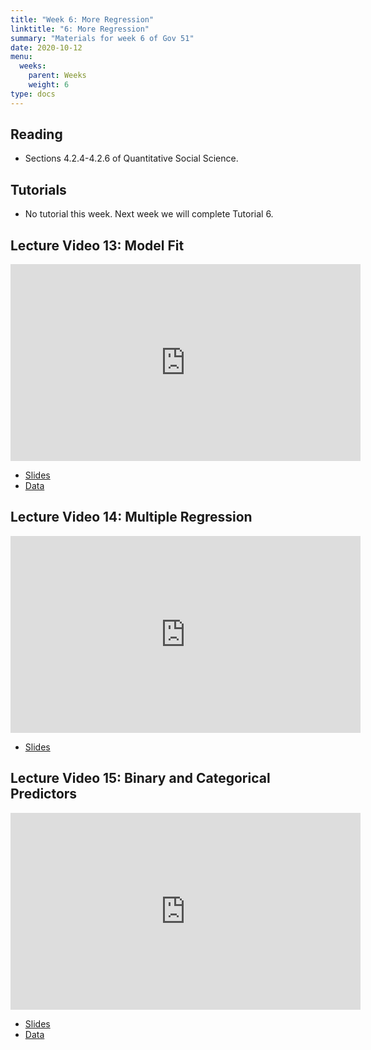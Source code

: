 ```yaml
---
title: "Week 6: More Regression"
linktitle: "6: More Regression"
summary: "Materials for week 6 of Gov 51"
date: 2020-10-12
menu:
  weeks:
    parent: Weeks
    weight: 6
type: docs
---
```


## Reading

- Sections 4.2.4-4.2.6 of Quantitative Social Science.

## Tutorials

- No tutorial this week. Next week we will complete Tutorial 6. 


## Lecture Video 13: Model Fit

<iframe width="560" height="315" src="https://www.youtube-nocookie.com/embed/KZIyVUg9wRQ" frameborder="0" allow="accelerometer; autoplay; clipboard-write; encrypted-media; gyroscope; picture-in-picture" allowfullscreen></iframe>

- [Slides](/slides/04-prediction/04-model-fit.pdf)
- [Data](/data/midterms.csv)

## Lecture Video 14: Multiple Regression

<iframe width="560" height="315" src="https://www.youtube-nocookie.com/embed/dYYcFYNCe8o" frameborder="0" allow="accelerometer; autoplay; clipboard-write; encrypted-media; gyroscope; picture-in-picture" allowfullscreen></iframe>

- [Slides](/slides/04-prediction/05-multiple-predictors.pdf)

## Lecture Video 15: Binary and Categorical Predictors

<iframe width="560" height="315" src="https://www.youtube-nocookie.com/embed/ELrKCdJr9pg" frameborder="0" allow="accelerometer; autoplay; clipboard-write; encrypted-media; gyroscope; picture-in-picture" allowfullscreen></iframe>

- [Slides](/slides/04-prediction/06-binary-categorical.pdf)
- [Data](/data/progresa.csv)
